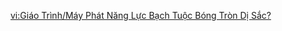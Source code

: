 {{Tutorial
|title    = A Machine With Xenochromatic Ball Octopus Abilities?
|subtitle = Gameplay Tutorial
|type     = Adventure
|icon     = Icon Tutorial Combat.png
|about    = Xenochromatic Creature
|text1    = Sometimes you may see these strange ecological research devices on land. Perhaps because Transoceanic Sourcewater has identified the power of Fontemer Aberrants, after {{color|help|interacting}} with them, you can use the power of the Xenochromatic Ball Octopus {{color|help|within a certain range}} even when on land.
|image1   = Tutorial A Machine With Xenochromatic Ball Octopus Abilities?.png
|sort     = 6278
}}

[[vi:Giáo Trình/Máy Phát Năng Lực Bạch Tuộc Bóng Tròn Dị Sắc?]]